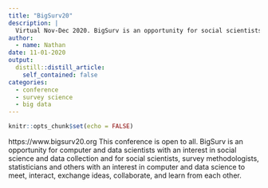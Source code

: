 ```yaml
---
title: "BigSurv20"
description: |
  Virtual Nov-Dec 2020. BigSurv is an opportunity for social scientists, survey methodologists, statisticians and others with an interest in computer and data science to meet, interact, exchange ideas, collaborate, and learn from each other.
author:
  - name: Nathan
date: 11-01-2020
output:
  distill::distill_article:
    self_contained: false
categories:
  - conference
  - survey science
  - big data
---
```



```r
knitr::opts_chunk$set(echo = FALSE)
```

https://www.bigsurv20.org This conference is open to all. BigSurv is an opportunity for computer and data scientists with an interest in social science and data collection and for social scientists, survey methodologists, statisticians and others with an interest in computer and data science to meet, interact, exchange ideas, collaborate, and learn from each other.

<!--

You don't need this stuff. Delete.

You can add a description under the heading if you need more info. But you can also leave this part blank if you only need a short description. Just add the description at the top.

Categories: Add so that users can easily navigate. Here are the ones we have

  - inter-agency r-users
  - meeting
  - conference
  - training
  - presentation
  
-->




